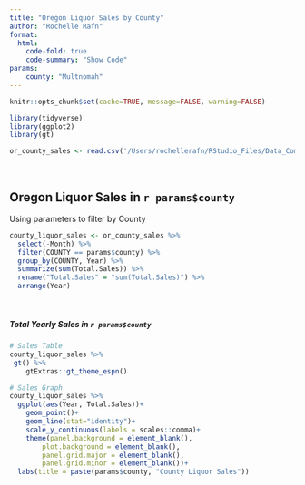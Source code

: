 ```yaml
---
title: "Oregon Liquor Sales by County"
author: "Rochelle Rafn"
format:
  html: 
    code-fold: true
    code-summary: "Show Code"
params:
    county: "Multnomah"
---
```


```r
knitr::opts_chunk$set(cache=TRUE, message=FALSE, warning=FALSE)
```

```r
library(tidyverse)
library(ggplot2)
library(gt)

or_county_sales <- read.csv('/Users/rochellerafn/RStudio_Files/Data_Communication/CWD-Blog/or_county_sales.csv')
```

 

## Oregon Liquor Sales in `r params$county`
Using parameters to filter by County

```r

county_liquor_sales <- or_county_sales %>%
  select(-Month) %>%
  filter(COUNTY == params$county) %>%
  group_by(COUNTY, Year) %>%
  summarize(sum(Total.Sales)) %>%
  rename("Total.Sales" = "sum(Total.Sales)") %>%
  arrange(Year)
```

 

##### Total Yearly Sales in `r params$county`

```r
# Sales Table
county_liquor_sales %>%
 gt() %>%
    gtExtras::gt_theme_espn()
```

```r
# Sales Graph
county_liquor_sales %>%
  ggplot(aes(Year, Total.Sales))+
    geom_point()+
    geom_line(stat="identity")+
    scale_y_continuous(labels = scales::comma)+
    theme(panel.background = element_blank(),
        plot.background = element_blank(),
        panel.grid.major = element_blank(),
        panel.grid.minor = element_blank())+
  labs(title = paste(params$county, "County Liquor Sales"))
```



